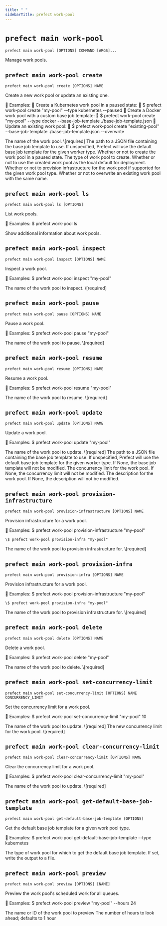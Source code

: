 ```yaml
---
title: " "
sidebarTitle: prefect work-pool
---
```



# `prefect main work-pool`



```command
prefect main work-pool [OPTIONS] COMMAND [ARGS]...
```



<Info>
Manage work pools.
</Info>








## `prefect main work-pool create`



```command
prefect main work-pool create [OPTIONS] NAME
```



<Info>
Create a new work pool or update an existing one.


Examples:
    
    Create a Kubernetes work pool in a paused state:
        
        \$ prefect work-pool create "my-pool" --type kubernetes --paused
    
    Create a Docker work pool with a custom base job template:
        
        \$ prefect work-pool create "my-pool" --type docker --base-job-template ./base-job-template.json
    
    Update an existing work pool:
        
        \$ prefect work-pool create "existing-pool" --base-job-template ./base-job-template.json --overwrite
</Info>






<AccordionGroup>


<Accordion title="Arguments" defaultOpen>
<ResponseField name="NAME" type="string" required>
    The name of the work pool.  \[required]
</ResponseField>
</Accordion>



<Accordion title="Options" defaultOpen>

<ResponseField name="--base-job-template">
    The path to a JSON file containing the base job template to use. If unspecified, Prefect will use the default base job template for the given worker type.
</ResponseField>

<ResponseField name="--paused">
    Whether or not to create the work pool in a paused state.
</ResponseField>

<ResponseField name="-t">
    The type of work pool to create.
</ResponseField>

<ResponseField name="--set-as-default">
    Whether or not to use the created work pool as the local default for deployment.
</ResponseField>

<ResponseField name="--provision-infrastructure">
    Whether or not to provision infrastructure for the work pool if supported for the given work pool type.
</ResponseField>

<ResponseField name="--overwrite">
    Whether or not to overwrite an existing work pool with the same name.
</ResponseField>

</Accordion>

</AccordionGroup>



## `prefect main work-pool ls`



```command
prefect main work-pool ls [OPTIONS]
```



<Info>
List work pools.


Examples:
    \$ prefect work-pool ls
</Info>






<AccordionGroup>




<Accordion title="Options" defaultOpen>

<ResponseField name="--verbose">
    Show additional information about work pools.
</ResponseField>

</Accordion>

</AccordionGroup>



## `prefect main work-pool inspect`



```command
prefect main work-pool inspect [OPTIONS] NAME
```



<Info>
Inspect a work pool.


Examples:
    \$ prefect work-pool inspect "my-pool"
</Info>






<AccordionGroup>


<Accordion title="Arguments" defaultOpen>
<ResponseField name="NAME" type="string" required>
    The name of the work pool to inspect.  \[required]
</ResponseField>
</Accordion>



</AccordionGroup>



## `prefect main work-pool pause`



```command
prefect main work-pool pause [OPTIONS] NAME
```



<Info>
Pause a work pool.


Examples:
    \$ prefect work-pool pause "my-pool"
</Info>






<AccordionGroup>


<Accordion title="Arguments" defaultOpen>
<ResponseField name="NAME" type="string" required>
    The name of the work pool to pause.  \[required]
</ResponseField>
</Accordion>



</AccordionGroup>



## `prefect main work-pool resume`



```command
prefect main work-pool resume [OPTIONS] NAME
```



<Info>
Resume a work pool.


Examples:
    \$ prefect work-pool resume "my-pool"
</Info>






<AccordionGroup>


<Accordion title="Arguments" defaultOpen>
<ResponseField name="NAME" type="string" required>
    The name of the work pool to resume.  \[required]
</ResponseField>
</Accordion>



</AccordionGroup>



## `prefect main work-pool update`



```command
prefect main work-pool update [OPTIONS] NAME
```



<Info>
Update a work pool.


Examples:
    \$ prefect work-pool update "my-pool"
</Info>






<AccordionGroup>


<Accordion title="Arguments" defaultOpen>
<ResponseField name="NAME" type="string" required>
    The name of the work pool to update.  \[required]
</ResponseField>
</Accordion>



<Accordion title="Options" defaultOpen>

<ResponseField name="--base-job-template">
    The path to a JSON file containing the base job template to use. If unspecified, Prefect will use the default base job template for the given worker type. If None, the base job template will not be modified.
</ResponseField>

<ResponseField name="--concurrency-limit">
    The concurrency limit for the work pool. If None, the concurrency limit will not be modified.
</ResponseField>

<ResponseField name="--description">
    The description for the work pool. If None, the description will not be modified.
</ResponseField>

</Accordion>

</AccordionGroup>



## `prefect main work-pool provision-infrastructure`



```command
prefect main work-pool provision-infrastructure [OPTIONS] NAME
```



<Info>
Provision infrastructure for a work pool.


Examples:
    \$ prefect work-pool provision-infrastructure "my-pool"

    \$ prefect work-pool provision-infra "my-pool"
</Info>






<AccordionGroup>


<Accordion title="Arguments" defaultOpen>
<ResponseField name="NAME" type="string" required>
    The name of the work pool to provision infrastructure for.  \[required]
</ResponseField>
</Accordion>



</AccordionGroup>



## `prefect main work-pool provision-infra`



```command
prefect main work-pool provision-infra [OPTIONS] NAME
```



<Info>
Provision infrastructure for a work pool.


Examples:
    \$ prefect work-pool provision-infrastructure "my-pool"

    \$ prefect work-pool provision-infra "my-pool"
</Info>






<AccordionGroup>


<Accordion title="Arguments" defaultOpen>
<ResponseField name="NAME" type="string" required>
    The name of the work pool to provision infrastructure for.  \[required]
</ResponseField>
</Accordion>



</AccordionGroup>



## `prefect main work-pool delete`



```command
prefect main work-pool delete [OPTIONS] NAME
```



<Info>
Delete a work pool.


Examples:
    \$ prefect work-pool delete "my-pool"
</Info>






<AccordionGroup>


<Accordion title="Arguments" defaultOpen>
<ResponseField name="NAME" type="string" required>
    The name of the work pool to delete.  \[required]
</ResponseField>
</Accordion>



</AccordionGroup>



## `prefect main work-pool set-concurrency-limit`



```command
prefect main work-pool set-concurrency-limit [OPTIONS] NAME CONCURRENCY_LIMIT
```



<Info>
Set the concurrency limit for a work pool.


Examples:
    \$ prefect work-pool set-concurrency-limit "my-pool" 10
</Info>






<AccordionGroup>


<Accordion title="Arguments" defaultOpen>
<ResponseField name="NAME" type="string" required>
    The name of the work pool to update.  \[required]
</ResponseField>
<ResponseField name="CONCURRENCY_LIMIT" type="string" required>
    The new concurrency limit for the work pool.  \[required]
</ResponseField>
</Accordion>



</AccordionGroup>



## `prefect main work-pool clear-concurrency-limit`



```command
prefect main work-pool clear-concurrency-limit [OPTIONS] NAME
```



<Info>
Clear the concurrency limit for a work pool.


Examples:
    \$ prefect work-pool clear-concurrency-limit "my-pool"
</Info>






<AccordionGroup>


<Accordion title="Arguments" defaultOpen>
<ResponseField name="NAME" type="string" required>
    The name of the work pool to update.  \[required]
</ResponseField>
</Accordion>



</AccordionGroup>



## `prefect main work-pool get-default-base-job-template`



```command
prefect main work-pool get-default-base-job-template [OPTIONS]
```



<Info>
Get the default base job template for a given work pool type.


Examples:
    \$ prefect work-pool get-default-base-job-template --type kubernetes
</Info>






<AccordionGroup>




<Accordion title="Options" defaultOpen>

<ResponseField name="-t">
    The type of work pool for which to get the default base job template.
</ResponseField>

<ResponseField name="-f">
    If set, write the output to a file.
</ResponseField>

</Accordion>

</AccordionGroup>



## `prefect main work-pool preview`



```command
prefect main work-pool preview [OPTIONS] [NAME]
```



<Info>
Preview the work pool's scheduled work for all queues.


Examples:
    \$ prefect work-pool preview "my-pool" --hours 24
</Info>






<AccordionGroup>


<Accordion title="Arguments" defaultOpen>
<ResponseField name="NAME" type="string">
    The name or ID of the work pool to preview
</ResponseField>
</Accordion>



<Accordion title="Options" defaultOpen>

<ResponseField name="-h">
    The number of hours to look ahead; defaults to 1 hour
</ResponseField>

</Accordion>

</AccordionGroup>
